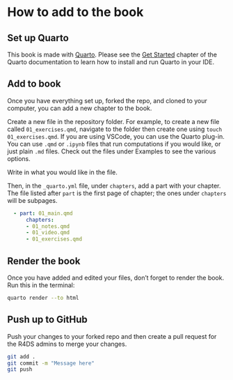 # How to add to the book {.unnumbered}

## Set up Quarto

This book is made with [Quarto](https://quarto.org/). Please see the [Get Started](https://quarto.org/docs/get-started/) chapter of the Quarto documentation to learn how to install and run Quarto in your IDE.

## Add to book

Once you have everything set up, forked the repo, and cloned to your computer, you can add a new chapter to the book.

Create a new file in the repository folder. For example, to create a new file called `01_exercises.qmd`, navigate to the folder then create one using `touch 01_exercises.qmd`. If you are using VSCode, you can use the Quarto plug-in. You can use `.qmd` or `.ipynb` files that run computations if you would like, or just plain `.md` files. Check out the files under Examples to see the various options.

Write in what you would like in the file.

Then, in the `_quarto.yml` file, under `chapters`, add a part with your chapter. The file listed after `part` is the first page of chapter; the ones under `chapters` will be subpages.

``` yml
  - part: 01_main.qmd
      chapters: 
      - 01_notes.qmd
      - 01_video.qmd
      - 01_exercises.qmd
```

## Render the book

Once you have added and edited your files, don't forget to render the book. Run this in the terminal:

``` bash
quarto render --to html
```

## Push up to GitHub

Push your changes to your forked repo and then create a pull request for the R4DS admins to merge your changes.

``` bash
git add .
git commit -m "Message here"
git push
```
